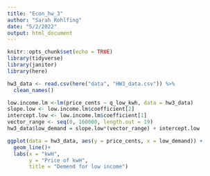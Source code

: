 ```yaml
---
title: "Econ_hw_3"
author: "Sarah Rohlfing"
date: "5/2/2022"
output: html_document
---
```


```r
knitr::opts_chunk$set(echo = TRUE)
library(tidyverse)
library(janitor)
library(here)

```


```r
hw3_data <- read.csv(here("data", "HW3_data.csv")) %>% 
  clean_names()
```

```r
low.income.lm <-lm(price_cents ~ q_low_kwh, data = hw3_data)
slope.low <- low.income.lm$coefficient[2]
intercept.low <- low.income.lm$coefficient[1]
vector_range <- seq(0, 160000, length.out = 19)
hw3_data$low_demand = slope.low*(vector_range) + intercept.low

ggplot(data = hw3_data, aes(y = price_cents, x = low_demand)) +
  geom_line()+
  labs(x = "kwH",
       y = "Price of kwH",
       title = "Demend for low income")
```

